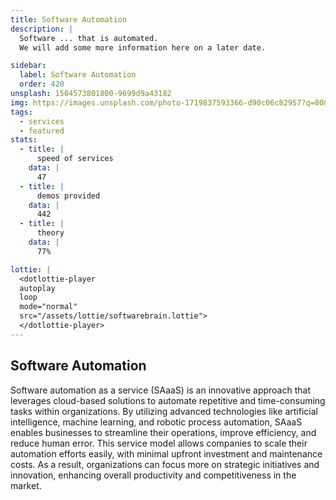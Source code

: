 ```yaml
---
title: Software Automation
description: |
  Software ... that is automated.
  We will add some more information here on a later date.

sidebar:
  label: Software Automation
  order: 420
unsplash: 1504573801800-9699d9a43182
img: https://images.unsplash.com/photo-1719837593366-d90c06c82957?q=80&w=1970&auto=format&fit=crop&ixlib=rb-4.0.3
tags:
  - services
  - featured
stats:
  - title: |
      speed of services
    data: |
      47
  - title: |
      demos provided
    data: |
      442
  - title: |
      theory
    data: |
      77%

lottie: |
  <dotlottie-player
  autoplay
  loop
  mode="normal"
  src="/assets/lottie/softwarebrain.lottie">
  </dotlottie-player>
---
```


## Software Automation

Software automation as a service (SAaaS) is an innovative approach that leverages cloud-based solutions to automate repetitive and time-consuming tasks within organizations.
By utilizing advanced technologies like artificial intelligence, machine learning, and robotic process automation, SAaaS enables businesses to streamline their operations, improve efficiency, and reduce human error.
This service model allows companies to scale their automation efforts easily, with minimal upfront investment and maintenance costs.
As a result, organizations can focus more on strategic initiatives and innovation, enhancing overall productivity and competitiveness in the market.
